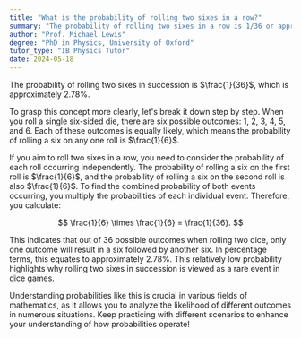 ```yaml
---
title: "What is the probability of rolling two sixes in a row?"
summary: "The probability of rolling two sixes in a row is 1/36 or approximately 2.78%."
author: "Prof. Michael Lewis"
degree: "PhD in Physics, University of Oxford"
tutor_type: "IB Physics Tutor"
date: 2024-05-18
---
```


The probability of rolling two sixes in succession is $\frac{1}{36}$, which is approximately $2.78\%$.

To grasp this concept more clearly, let's break it down step by step. When you roll a single six-sided die, there are six possible outcomes: $1$, $2$, $3$, $4$, $5$, and $6$. Each of these outcomes is equally likely, which means the probability of rolling a six on any one roll is $\frac{1}{6}$.

If you aim to roll two sixes in a row, you need to consider the probability of each roll occurring independently. The probability of rolling a six on the first roll is $\frac{1}{6}$, and the probability of rolling a six on the second roll is also $\frac{1}{6}$. To find the combined probability of both events occurring, you multiply the probabilities of each individual event. Therefore, you calculate:

$$
\frac{1}{6} \times \frac{1}{6} = \frac{1}{36}.
$$

This indicates that out of $36$ possible outcomes when rolling two dice, only one outcome will result in a six followed by another six. In percentage terms, this equates to approximately $2.78\%$. This relatively low probability highlights why rolling two sixes in succession is viewed as a rare event in dice games.

Understanding probabilities like this is crucial in various fields of mathematics, as it allows you to analyze the likelihood of different outcomes in numerous situations. Keep practicing with different scenarios to enhance your understanding of how probabilities operate!
    